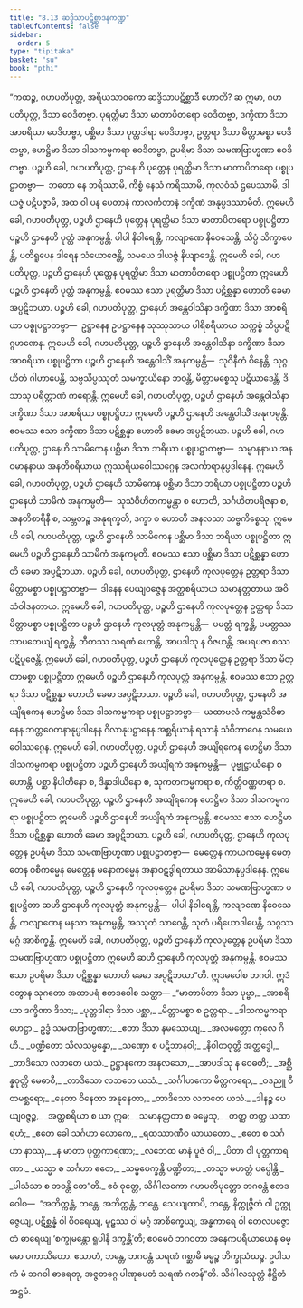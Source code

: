 ```yaml
---
title: "8.13 ဆဒ္ဒိသာပဋိစ္ဆာဒနကဏ္ဍ"
tableOfContents: false
sidebar:
  order: 5
type: "tipitaka"
basket: "su"
book: "pthi"
---
```



<DynamicBreadcrumb />

<Division number="266" book="pthi">

<Paragraph number="623" book="pthi">
“ကထဉ္စ, ဂဟပတိပုတ္တ, အရိယသာဝကော ဆဒ္ဒိသာပဋိစ္ဆာဒီ ဟောတိ? ဆ ဣမာ, ဂဟပတိပုတ္တ, ဒိသာ ဝေဒိတဗ္ဗာ. ပုရတ္ထိမာ ဒိသာ မာတာပိတရော ဝေဒိတဗ္ဗာ, ဒက္ခိဏာ ဒိသာ အာစရိယာ ဝေဒိတဗ္ဗာ, ပစ္ဆိမာ ဒိသာ ပုတ္တဒါရာ ဝေဒိတဗ္ဗာ, ဥတ္တရာ ဒိသာ မိတ္တာမစ္စာ ဝေဒိတဗ္ဗာ, ဟေဋ္ဌိမာ ဒိသာ ဒါသကမ္မကရာ ဝေဒိတဗ္ဗာ, ဥပရိမာ ဒိသာ သမဏဗြာဟ္မဏာ ဝေဒိတဗ္ဗာ.
</Paragraph>

</Division>
<Division number="267" book="pthi">

<Paragraph number="624" book="pthi">
ပဉ္စဟိ ခေါ, ဂဟပတိပုတ္တ, ဌာနေဟိ ပုတ္တေန ပုရတ္ထိမာ ဒိသာ မာတာပိတရော ပစ္စုပဋ္ဌာတဗ္ဗာ—  ဘတော နေ ဘရိဿာမိ, ကိစ္စံ နေသံ ကရိဿာမိ, ကုလဝံသံ ဌပေဿာမိ, ဒါယဇ္ဇံ ပဋိပဇ္ဇာမိ, အထ ဝါ ပန ပေတာနံ ကာလင်္ကတာနံ ဒက္ခိဏံ အနုပ္ပဒဿာမီတိ. ဣမေဟိ ခေါ, ဂဟပတိပုတ္တ, ပဉ္စဟိ ဌာနေဟိ ပုတ္တေန ပုရတ္ထိမာ ဒိသာ မာတာပိတရော ပစ္စုပဋ္ဌိတာ ပဉ္စဟိ ဌာနေဟိ ပုတ္တံ အနုကမ္ပန္တိ. ပါပါ နိဝါရေန္တိ, ကလျာဏေ နိဝေသေန္တိ, သိပ္ပံ သိက္ခာပေန္တိ, ပတိရူပေန ဒါရေန သံယောဇေန္တိ, သမယေ ဒါယဇ္ဇံ နိယျာဒေန္တိ. ဣမေဟိ ခေါ, ဂဟပတိပုတ္တ, ပဉ္စဟိ ဌာနေဟိ ပုတ္တေန ပုရတ္ထိမာ ဒိသာ မာတာပိတရော ပစ္စုပဋ္ဌိတာ ဣမေဟိ ပဉ္စဟိ ဌာနေဟိ ပုတ္တံ အနုကမ္ပန္တိ. ဧဝမဿ ဧသာ ပုရတ္ထိမာ ဒိသာ ပဋိစ္ဆန္နာ ဟောတိ ခေမာ အပ္ပဋိဘယာ.
</Paragraph>

</Division>
<Division number="268" book="pthi">

<Paragraph number="625" book="pthi">
ပဉ္စဟိ ခေါ, ဂဟပတိပုတ္တ, ဌာနေဟိ အန္တေဝါသိနာ ဒက္ခိဏာ ဒိသာ အာစရိယာ ပစ္စုပဋ္ဌာတဗ္ဗာ—  ဥဋ္ဌာနေန ဥပဋ္ဌာနေန သုဿုသာယ ပါရိစရိယာယ သက္ကစ္စံ သိပ္ပပဋိဂ္ဂဟဏေန. ဣမေဟိ ခေါ, ဂဟပတိပုတ္တ, ပဉ္စဟိ ဌာနေဟိ အန္တေဝါသိနာ ဒက္ခိဏာ ဒိသာ အာစရိယာ ပစ္စုပဋ္ဌိတာ ပဉ္စဟိ ဌာနေဟိ အန္တေဝါသိံ အနုကမ္ပန္တိ—  သုဝိနီတံ ဝိနေန္တိ, သုဂ္ဂဟိတံ ဂါဟာပေန္တိ, သဗ္ဗသိပ္ပဿုတံ သမက္ခာယိနော ဘဝန္တိ, မိတ္တာမစ္စေသု ပဋိယာဒေန္တိ, ဒိသာသု ပရိတ္တာဏံ ကရောန္တိ. ဣမေဟိ ခေါ, ဂဟပတိပုတ္တ, ပဉ္စဟိ ဌာနေဟိ အန္တေဝါသိနာ ဒက္ခိဏာ ဒိသာ အာစရိယာ ပစ္စုပဋ္ဌိတာ ဣမေဟိ ပဉ္စဟိ ဌာနေဟိ အန္တေဝါသိံ အနုကမ္ပန္တိ. ဧဝမဿ ဧသာ ဒက္ခိဏာ ဒိသာ ပဋိစ္ဆန္နာ ဟောတိ ခေမာ အပ္ပဋိဘယာ.
</Paragraph>

</Division>
<Division number="269" book="pthi">

<Paragraph number="626" book="pthi">
ပဉ္စဟိ ခေါ, ဂဟပတိပုတ္တ, ဌာနေဟိ သာမိကေန ပစ္ဆိမာ ဒိသာ ဘရိယာ ပစ္စုပဋ္ဌာတဗ္ဗာ—  သမ္မာနနာယ အနဝမာနနာယ အနတိစရိယာယ ဣဿရိယဝေါဿဂ္ဂေန အလင်္ကာရာနုပ္ပဒါနေန. ဣမေဟိ ခေါ, ဂဟပတိပုတ္တ, ပဉ္စဟိ ဌာနေဟိ သာမိကေန ပစ္ဆိမာ ဒိသာ ဘရိယာ ပစ္စုပဋ္ဌိတာ ပဉ္စဟိ ဌာနေဟိ သာမိကံ အနုကမ္ပတိ—  သုသံဝိဟိတကမ္မန္တာ စ ဟောတိ, သင်္ဂဟိတပရိဇနာ စ, အနတိစာရိနီ စ, သမ္ဘတဉ္စ အနုရက္ခတိ, ဒက္ခာ စ ဟောတိ အနလသာ သဗ္ဗကိစ္စေသု. ဣမေဟိ ခေါ, ဂဟပတိပုတ္တ, ပဉ္စဟိ ဌာနေဟိ သာမိကေန ပစ္ဆိမာ ဒိသာ ဘရိယာ ပစ္စုပဋ္ဌိတာ ဣမေဟိ ပဉ္စဟိ ဌာနေဟိ သာမိကံ အနုကမ္ပတိ. ဧဝမဿ ဧသာ ပစ္ဆိမာ ဒိသာ ပဋိစ္ဆန္နာ ဟောတိ ခေမာ အပ္ပဋိဘယာ.
</Paragraph>

</Division>
<Division number="270" book="pthi">

<Paragraph number="627" book="pthi">
ပဉ္စဟိ ခေါ, ဂဟပတိပုတ္တ, ဌာနေဟိ ကုလပုတ္တေန ဥတ္တရာ ဒိသာ မိတ္တာမစ္စာ ပစ္စုပဋ္ဌာတဗ္ဗာ—  ဒါနေန ပေယျဝဇ္ဇေန အတ္ထစရိယာယ သမာနတ္တတာယ အဝိသံဝါဒနတာယ. ဣမေဟိ ခေါ, ဂဟပတိပုတ္တ, ပဉ္စဟိ ဌာနေဟိ ကုလပုတ္တေန ဥတ္တရာ ဒိသာ မိတ္တာမစ္စာ ပစ္စုပဋ္ဌိတာ ပဉ္စဟိ ဌာနေဟိ ကုလပုတ္တံ အနုကမ္ပန္တိ—  ပမတ္တံ ရက္ခန္တိ, ပမတ္တဿ သာပတေယျံ ရက္ခန္တိ, ဘီတဿ သရဏံ ဟောန္တိ, အာပဒါသု န ဝိဇဟန္တိ, အပရပဇာ စဿ ပဋိပူဇေန္တိ. ဣမေဟိ ခေါ, ဂဟပတိပုတ္တ, ပဉ္စဟိ ဌာနေဟိ ကုလပုတ္တေန ဥတ္တရာ ဒိသာ မိတ္တာမစ္စာ ပစ္စုပဋ္ဌိတာ ဣမေဟိ ပဉ္စဟိ ဌာနေဟိ ကုလပုတ္တံ အနုကမ္ပန္တိ. ဧဝမဿ ဧသာ ဥတ္တရာ ဒိသာ ပဋိစ္ဆန္နာ ဟောတိ ခေမာ အပ္ပဋိဘယာ.
</Paragraph>

</Division>
<Division number="271" book="pthi">

<Paragraph number="628" book="pthi">
ပဉ္စဟိ ခေါ, ဂဟပတိပုတ္တ, ဌာနေဟိ အယျိရကေန ဟေဋ္ဌိမာ ဒိသာ ဒါသကမ္မကရာ ပစ္စုပဋ္ဌာတဗ္ဗာ—  ယထာဗလံ ကမ္မန္တသံဝိဓာနေန ဘတ္တဝေတနာနုပ္ပဒါနေန ဂိလာနုပဋ္ဌာနေန အစ္ဆရိယာနံ ရသာနံ သံဝိဘာဂေန သမယေ ဝေါဿဂ္ဂေန. ဣမေဟိ ခေါ, ဂဟပတိပုတ္တ, ပဉ္စဟိ ဌာနေဟိ အယျိရကေန ဟေဋ္ဌိမာ ဒိသာ ဒါသကမ္မကရာ ပစ္စုပဋ္ဌိတာ ပဉ္စဟိ ဌာနေဟိ အယျိရကံ အနုကမ္ပန္တိ—  ပုဗ္ဗုဋ္ဌာယိနော စ ဟောန္တိ, ပစ္ဆာ နိပါတိနော စ, ဒိန္နာဒါယိနော စ, သုကတကမ္မကရာ စ, ကိတ္တိဝဏ္ဏဟရာ စ. ဣမေဟိ ခေါ, ဂဟပတိပုတ္တ, ပဉ္စဟိ ဌာနေဟိ အယျိရကေန ဟေဋ္ဌိမာ ဒိသာ ဒါသကမ္မကရာ ပစ္စုပဋ္ဌိတာ ဣမေဟိ ပဉ္စဟိ ဌာနေဟိ အယျိရကံ အနုကမ္ပန္တိ. ဧဝမဿ ဧသာ ဟေဋ္ဌိမာ ဒိသာ ပဋိစ္ဆန္နာ ဟောတိ ခေမာ အပ္ပဋိဘယာ.
</Paragraph>

</Division>
<Division number="272" book="pthi">

<Paragraph number="629" book="pthi">
ပဉ္စဟိ ခေါ, ဂဟပတိပုတ္တ, ဌာနေဟိ ကုလပုတ္တေန ဥပရိမာ ဒိသာ သမဏဗြာဟ္မဏာ ပစ္စုပဋ္ဌာတဗ္ဗာ—  မေတ္တေန ကာယကမ္မေန မေတ္တေန ဝစီကမ္မေန မေတ္တေန မနောကမ္မေန အနာဝဋဒွါရတာယ အာမိသာနုပ္ပဒါနေန. ဣမေဟိ ခေါ, ဂဟပတိပုတ္တ, ပဉ္စဟိ ဌာနေဟိ ကုလပုတ္တေန ဥပရိမာ ဒိသာ သမဏဗြာဟ္မဏာ ပစ္စုပဋ္ဌိတာ ဆဟိ ဌာနေဟိ ကုလပုတ္တံ အနုကမ္ပန္တိ—  ပါပါ နိဝါရေန္တိ, ကလျာဏေ နိဝေသေန္တိ, ကလျာဏေန မနသာ အနုကမ္ပန္တိ, အဿုတံ သာဝေန္တိ, သုတံ ပရိယောဒါပေန္တိ, သဂ္ဂဿ မဂ္ဂံ အာစိက္ခန္တိ. ဣမေဟိ ခေါ, ဂဟပတိပုတ္တ, ပဉ္စဟိ ဌာနေဟိ ကုလပုတ္တေန ဥပရိမာ ဒိသာ သမဏဗြာဟ္မဏာ ပစ္စုပဋ္ဌိတာ ဣမေဟိ ဆဟိ ဌာနေဟိ ကုလပုတ္တံ အနုကမ္ပန္တိ. ဧဝမဿ ဧသာ ဥပရိမာ ဒိသာ ပဋိစ္ဆန္နာ ဟောတိ ခေမာ အပ္ပဋိဘယာ”တိ.
</Paragraph>

</Division>
<Division number="273" book="pthi">

<Paragraph number="630" book="pthi">
ဣဒမဝေါစ ဘဂဝါ. ဣဒံ ဝတွာန သုဂတော အထာပရံ ဧတဒဝေါစ သတ္ထာ—
</Paragraph>

<Paragraph number="631" type="verses" book="pthi">
_“မာတာပိတာ ဒိသာ ပုဗ္ဗာ,_  
_အာစရိယာ ဒက္ခိဏာ ဒိသာ;_  
_ပုတ္တဒါရာ ဒိသာ ပစ္ဆာ,_  
_မိတ္တာမစ္စာ စ ဥတ္တရာ._  

</Paragraph>

<Paragraph number="632" type="verses" book="pthi">
_ဒါသကမ္မကရာ ဟေဋ္ဌာ,_  
ဥဒ္ဓံ သမဏဗြာဟ္မဏာ;_  
_ဧတာ ဒိသာ နမဿေယျ,_  
_အလမတ္တော ကုလေ ဂိဟီ._  

</Paragraph>

<Paragraph number="633" type="verses" book="pthi">
_ပဏ္ဍိတော သီလသမ္ပန္နော,_  
_သဏှော စ ပဋိဘာနဝါ;_  
_နိဝါတဝုတ္တိ အတ္ထဒ္ဓေါ,_  
_တာဒိသော လဘတေ ယသံ._  

</Paragraph>

<Paragraph number="634" type="verses" book="pthi">
ဥဋ္ဌာနကော အနလသော,_  
_အာပဒါသု န ဝေဓတိ;_  
_အစ္ဆိန္နဝုတ္တိ မေဓာဝီ,_  
_တာဒိသော လဘတေ ယသံ._  

</Paragraph>

<Paragraph number="635" type="verses" book="pthi">
_သင်္ဂါဟကော မိတ္တကရော,_  
_ဝဒညူ ဝီတမစ္ဆရော;_  
_နေတာ ဝိနေတာ အနုနေတာ,_  
_တာဒိသော လဘတေ ယသံ._  

</Paragraph>

<Paragraph number="636" type="verses" book="pthi">
_ဒါနဉ္စ ပေယျဝဇ္ဇဉ္စ,_  
_အတ္ထစရိယာ စ ယာ ဣဓ;_  
_သမာနတ္တတာ စ ဓမ္မေသု,_  
_တတ္ထ တတ္ထ ယထာရဟံ;_  
_ဧတေ ခေါ သင်္ဂဟာ လောကေ,_  
_ရထဿာဏီဝ ယာယတော._  

</Paragraph>

<Paragraph number="637" type="verses" book="pthi">
_ဧတေ စ သင်္ဂဟာ နာဿု,_  
_န မာတာ ပုတ္တကာရဏာ;_  
_လဘေထ မာနံ ပူဇံ ဝါ,_  
_ပိတာ ဝါ ပုတ္တကာရဏာ._  

</Paragraph>

<Paragraph number="638" type="verses" book="pthi">
_ယသ္မာ စ သင်္ဂဟာ ဧတေ,_  
_သမ္မပေက္ခန္တိ ပဏ္ဍိတာ;_  
_တသ္မာ မဟတ္တံ ပပ္ပေါန္တိ,_  
_ပါသံသာ စ ဘဝန္တိ တေ”တိ._  

</Paragraph>

</Division>
<Division number="274" book="pthi">

<Paragraph number="639" book="pthi">
ဧဝံ ဝုတ္တေ, သိင်္ဂါလကော ဂဟပတိပုတ္တော ဘဂဝန္တံ ဧတဒဝေါစ—  “အဘိက္ကန္တံ, ဘန္တေ, အဘိက္ကန္တံ, ဘန္တေ. သေယျထာပိ, ဘန္တေ, နိက္ကုဇ္ဇိတံ ဝါ ဥက္ကုဇ္ဇေယျ, ပဋိစ္ဆန္နံ ဝါ ဝိဝရေယျ, မူဠှဿ ဝါ မဂ္ဂံ အာစိက္ခေယျ, အန္ဓကာရေ ဝါ တေလပဇ္ဇောတံ ဓာရေယျ ‘စက္ခုမန္တော ရူပါနိ ဒက္ခန္တီ’တိ; ဧဝမေဝံ ဘဂဝတာ အနေကပရိယာယေန ဓမ္မော ပကာသိတော. ဧသာဟံ, ဘန္တေ, ဘဂဝန္တံ သရဏံ ဂစ္ဆာမိ ဓမ္မဉ္စ ဘိက္ခုသံဃဉ္စ. ဥပါသကံ မံ ဘဂဝါ ဓာရေတု, အဇ္ဇတဂ္ဂေ ပါဏုပေတံ သရဏံ ဂတန်”တိ.

</Paragraph>
</Division>

<Paragraph number="640" type="center" book="pthi">
သိင်္ဂါလသုတ္တံ နိဋ္ဌိတံ အဋ္ဌမံ.
</Paragraph>